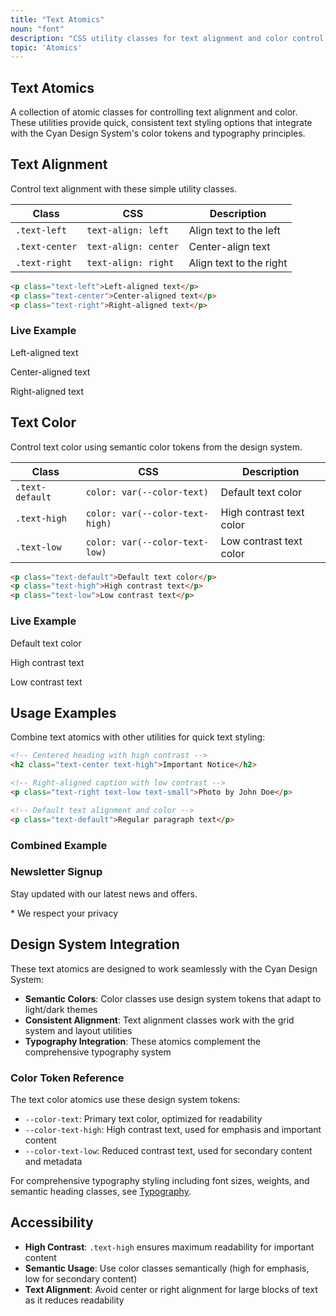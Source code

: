 ```yaml
---
title: "Text Atomics"
noun: "font"
description: "CSS utility classes for text alignment and color control."
topic: 'Atomics'
---
```


<article class="surface column-l">

# Text Atomics

A collection of atomic classes for controlling text alignment and color. These utilities provide quick, consistent text styling options that integrate with the Cyan Design System's color tokens and typography principles.

## Text Alignment

Control text alignment with these simple utility classes.

| Class | CSS | Description |
| --- | --- | --- |
| `.text-left` | `text-align: left` | Align text to the left |
| `.text-center` | `text-align: center` | Center-align text |
| `.text-right` | `text-align: right` | Align text to the right |

```html
<p class="text-left">Left-aligned text</p>
<p class="text-center">Center-aligned text</p>
<p class="text-right">Right-aligned text</p>
```

<h3>Live Example</h3>
<div class="grid three-col">
  <div class="surface p-1">
    <p class="text-left">Left-aligned text</p>
  </div>
  <div class="surface p-1">
    <p class="text-center">Center-aligned text</p>
  </div>
  <div class="surface p-1">
    <p class="text-right">Right-aligned text</p>
  </div>
</div>

## Text Color

Control text color using semantic color tokens from the design system.

| Class | CSS | Description |
| --- | --- | --- |
| `.text-default` | `color: var(--color-text)` | Default text color |
| `.text-high` | `color: var(--color-text-high)` | High contrast text color |
| `.text-low` | `color: var(--color-text-low)` | Low contrast text color |

```html
<p class="text-default">Default text color</p>
<p class="text-high">High contrast text</p>
<p class="text-low">Low contrast text</p>
```

<h3>Live Example</h3>
<div class="grid three-col">
  <div class="surface p-1">
    <p class="text-default">Default text color</p>
  </div>
  <div class="surface p-1">
    <p class="text-high">High contrast text</p>
  </div>
  <div class="surface p-1">
    <p class="text-low">Low contrast text</p>
  </div>
</div>

## Usage Examples

Combine text atomics with other utilities for quick text styling:

```html
<!-- Centered heading with high contrast -->
<h2 class="text-center text-high">Important Notice</h2>

<!-- Right-aligned caption with low contrast -->
<p class="text-right text-low text-small">Photo by John Doe</p>

<!-- Default text alignment and color -->
<p class="text-default">Regular paragraph text</p>
```

<h3>Combined Example</h3>
<div class="surface p-2">
  <h3 class="text-center text-high">Newsletter Signup</h3>
  <p class="text-center text-default">Stay updated with our latest news and offers.</p>
  <p class="text-right text-low text-small">* We respect your privacy</p>
</div>

## Design System Integration

These text atomics are designed to work seamlessly with the Cyan Design System:

- **Semantic Colors**: Color classes use design system tokens that adapt to light/dark themes
- **Consistent Alignment**: Text alignment classes work with the grid system and layout utilities
- **Typography Integration**: These atomics complement the comprehensive typography system

### Color Token Reference

The text color atomics use these design system tokens:

- `--color-text`: Primary text color, optimized for readability
- `--color-text-high`: High contrast text, used for emphasis and important content
- `--color-text-low`: Reduced contrast text, used for secondary content and metadata

For comprehensive typography styling including font sizes, weights, and semantic heading classes, see [Typography](/books/principles/typography).

## Accessibility

- **High Contrast**: `.text-high` ensures maximum readability for important content
- **Semantic Usage**: Use color classes semantically (high for emphasis, low for secondary content)
- **Text Alignment**: Avoid center or right alignment for large blocks of text as it reduces readability

</article>
